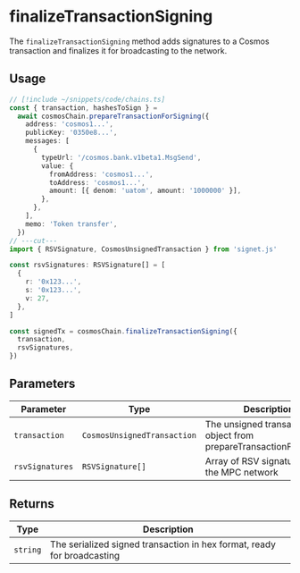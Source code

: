 # finalizeTransactionSigning

The `finalizeTransactionSigning` method adds signatures to a Cosmos transaction and finalizes it for broadcasting to the network.

## Usage

```ts twoslash
// [!include ~/snippets/code/chains.ts]
const { transaction, hashesToSign } =
  await cosmosChain.prepareTransactionForSigning({
    address: 'cosmos1...',
    publicKey: '0350e8...',
    messages: [
      {
        typeUrl: '/cosmos.bank.v1beta1.MsgSend',
        value: {
          fromAddress: 'cosmos1...',
          toAddress: 'cosmos1...',
          amount: [{ denom: 'uatom', amount: '1000000' }],
        },
      },
    ],
    memo: 'Token transfer',
  })
// ---cut---
import { RSVSignature, CosmosUnsignedTransaction } from 'signet.js'

const rsvSignatures: RSVSignature[] = [
  {
    r: '0x123...',
    s: '0x123...',
    v: 27,
  },
]

const signedTx = cosmosChain.finalizeTransactionSigning({
  transaction,
  rsvSignatures,
})
```

## Parameters

| Parameter       | Type                        | Description                                                       |
| --------------- | --------------------------- | ----------------------------------------------------------------- |
| `transaction`   | `CosmosUnsignedTransaction` | The unsigned transaction object from prepareTransactionForSigning |
| `rsvSignatures` | `RSVSignature[]`            | Array of RSV signatures from the MPC network                      |

## Returns

| Type     | Description                                                             |
| -------- | ----------------------------------------------------------------------- |
| `string` | The serialized signed transaction in hex format, ready for broadcasting |
